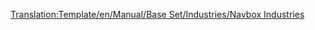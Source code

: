 <noinclude>[[Translation:Template/en/Manual/Base Set/Industries/Navbox Industries]]</noinclude><noinclude></noinclude>{{en/Navbox|navbar = off
|state = off      

|name  = Name 
|title = [[ru/Manual/Промышленность|Промышленность]] 

|group1 = [[ru/Manual/Климат|Отрасли умеренного климата]]
|list1  = {{en/Nowrap begin}} [[ru/Manual/Base Set/Industries/Банк|Банк]] {{en/·w}} [[ru/Manual/Base Set/Industries/Завод|Завод]] {{en/·w}} [[ru/Manual/Base Set/Industries/Лес|Лес]] {{en/·w}} [[ru/Manual/Base Set/Industries/Лесопилка|Лесопилка]] {{en/·w}} [[ru/Manual/Base Set/Industries/Нефтезавод|Нефтезавод]] {{en/·w}} [[ru/Manual/Base Set/Industries/Нефтяная платформа|Нефтяная платформа]] {{en/·w}} [[ru/Manual/Base Set/Industries/Нефтяная скважина|Нефтяная скважина]] {{en/·w}} [[ru/Manual/Base Set/Industries/Сталелитейный завод|Сталелитейный завод]] {{en/·w}} [[ru/Manual/Base Set/Industries/Угольная шахта|Угольная шахта]] {{en/·w}} [[ru/Manual/Base Set/Industries/Ферма|Ферма]] {{en/·w}} [[ru/Manual/Base Set/Industries/Шахта железной руды|Шахта железной руды]] {{en/·w}} [[ru/Manual/Base Set/Industries/Электростанция|Электростанция]] {{en/Nowrap end}}

|group2 = [[ru/Manual/Климат|Отрасли субарктического климата]]
|list2  = {{en/Nowrap begin}} [[ru/Manual/Base Set/Industries/Банк|Банк]] {{en/·w}} [[ru/Manual/Base Set/Industries/Бумажная фабрика|Бумажная фабрика]] {{en/·w}} [[ru/Manual/Base Set/Industries/Золотая шахта|Золотая шахта]] {{en/·w}} [[ru/Manual/Base Set/Industries/Лес|Лес]] {{en/·w}} [[ru/Manual/Base Set/Industries/Нефтезавод|Нефтезавод]] {{en/·w}} [[ru/Manual/Base Set/Industries/Нефтяная скважина|Нефтяная скважина]] {{en/·w}} [[ru/Manual/Base Set/Industries/Пищевая фабрика|Пищевая фабрика]] {{en/·w}} [[ru/Manual/Base Set/Industries/Типография|Типография]] {{en/·w}} [[ru/Manual/Base Set/Industries/Угольная шахта|Угольная шахта]] {{en/·w}} [[ru/Manual/Base Set/Industries/Ферма|Ферма]] {{en/·w}} [[ru/Manual/Base Set/Industries/Электростанция|Электростанция]] {{en/Nowrap end}}

|group3 = [[ru/Manual/Климат|Отрасли субтропического климата]]
|list3  = {{en/Nowrap begin}} [[ru/Manual/Base Set/Industries/Алмазные копи|Алмазные копи]] {{en/·w}} [[ru/Manual/Base Set/Industries/Банк|Банк]] {{en/·w}} [[ru/Manual/Base Set/Industries/Водонапорная башня|Водонапорная башня]] {{en/·w}} [[ru/Manual/Base Set/Industries/Завод|Завод]] {{en/·w}} [[ru/Manual/Base Set/Industries/Лесопилка|Лесопилка]] {{en/·w}} [[ru/Manual/Base Set/Industries/Насосная станция|Насосная станция]] {{en/·w}} [[ru/Manual/Base Set/Industries/Нефтезавод|Нефтезавод]] {{en/·w}} [[ru/Manual/Base Set/Industries/Нефтяная скважина|Нефтяная скважина]] {{en/·w}} [[ru/Manual/Base Set/Industries/Пищевая фабрика|Пищевая фабрика]] {{en/·w}} [[ru/Manual/Base Set/Industries/Плантация гевеи|Плантация гевеи]] {{en/·w}} [[ru/Manual/Base Set/Industries/Ферма|Ферма]] {{en/·w}} [[ru/Manual/Base Set/Industries/Фруктовая плантация|Фруктовая плантация]] {{en/·w}} [[ru/Manual/Base Set/Industries/Шахта медной руды|Шахта медной руды]] {{en/Nowrap end}}

|group4 = [[ru/Manual/Климат|Отрасли игрушечного климата]]
|list4  = {{en/Nowrap begin}} [[ru/Manual/Base Set/Industries/Генератор пузырьков|Генератор пузырьков]] {{en/·w}} [[ru/Manual/Base Set/Industries/Завод газировки|Завод газировки]] {{en/·w}} [[ru/Manual/Base Set/Industries/Завод игрушек|Завод игрушек]] {{en/·w}} [[ru/Manual/Base Set/Industries/Ирисовый карьер|Ирисовый карьер]] {{en/·w}} [[ru/Manual/Base Set/Industries/Колодцы колы|Колодцы колы]] {{en/·w}} [[ru/Manual/Base Set/Industries/Конфетная фабрика|Конфетная фабрика]] {{en/·w}} [[ru/Manual/Base Set/Industries/Лес сахарной ваты|Лес сахарной ваты]] {{en/·w}} [[ru/Manual/Base Set/Industries/Магазин игрушек|Магазин игрушек]] {{en/·w}} [[ru/Manual/Base Set/Industries/Сахарная шахта|Сахарная шахта]] {{en/·w}} [[ru/Manual/Base Set/Industries/Ферма батареек|Ферма батареек]] {{en/·w}} [[ru/Manual/Base Set/Industries/Фонтаны пластика|Фонтаны пластика]] {{en/Nowrap end}}

}}